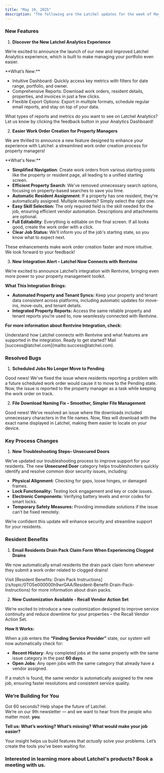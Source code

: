 ```yaml
---
title: "May 19, 2025"
description: "The following are the Latchel updates for the week of May 19, 2025."
---
```


### **New Features**

1. **Discover the New Latchel Analytics Experience**

We’re excited to announce the launch of our new and improved Latchel Analytics experience, which is built to make managing your portfolio even easier.

<Check>
  **What’s New:**

  - Intuitive Dashboard: Quickly access key metrics with filters for date range, portfolio, and owner.
  - Comprehensive Reports: Download work orders, resident details, properties, and invoices in just a few clicks.
  - Flexible Export Options: Export in multiple formats, schedule regular email reports, and stay on top of your data.
</Check>

What types of reports and metrics do you want to see on Latchel Analytics? Let us know by clicking the feedback button in your Analytics Dashboard\!

<CardGroup cols={2}>
  <Card title="Check out your Analytics Dashboard here!" icon="chart-column" iconType="duotone" color="#ff9b8a" horizontal href="https://app.latchel.com/admin/analytics">
    
  </Card>
</CardGroup>

2. **Easier Work Order Creation for Property Managers**

We are thrilled to announce a new feature designed to enhance your experience with Latchel: a streamlined work order creation process for property managers\!

<Check>
  **What's New:**

  - **Simplified Navigation**: Create work orders from various starting points like the property or resident page, all leading to a unified starting screen.
  - **Efficient Property Search**: We've removed unnecessary search options, focusing on property-based searches to save you time.
  - **Automatic Resident Assignment**: If a property has one resident, they're automatically assigned. Multiple residents? Simply select the right one.
  - **Easy Skill Selection:** The only required field is the skill needed for the job, ensuring efficient vendor automation. Descriptions and attachments are optional.
  - **Full Editability**: Everything is editable on the final screen. If all looks good, create the work order with a click.
  - **Clear Job Status:** We’ll inform you of the job's starting state, so you know what to expect next.
</Check>

These enhancements make work order creation faster and more intuitive. We look forward to your feedback\!

3. **New Integration Alert – Latchel Now Connects with Rentvine**

We’re excited to announce Latchel’s integration with Rentvine, bringing even more power to your property management toolkit.

**What This Integration Brings:**

- **Automated Property and Tenant Syncs:** Keep your property and tenant data consistent across platforms, including automatic updates for move-ins, move-outs, and tenant details.
- **Integrated Property Reports:** Access the same reliable property and tenant reports you’re used to, now seamlessly connected with Rentvine.

**For more information about Rentvine Integration, check:**

<Card title="Rentvine Integration Reference Guide" icon="leaf" iconType="duotone" color="#ff9b8a" href="/s/topic/0TO5e000000h9wqGAA/Rentvine-Integration-Reference-Guide">
  Understand how Latchel connects with Rentvine and what features are supported in the integration.
</Card>

<Tip>
  Ready to get started? Mail [success@latchel.com](mailto:success@latchel.com).
</Tip>

### **Resolved Bugs**

1. **Scheduled Jobs No Longer Move to Pending**

Good news\! We've fixed the issue where residents reporting a problem with a future scheduled work order would cause it to move to the Pending state. Now, the issue is reported to the property manager as a task while keeping the work order on track.

2. **File Download Naming Fix – Smoother, Simpler File Management**

Good news\! We’ve resolved an issue where file downloads included unnecessary characters in the file names. Now, files will download with the exact name displayed in Latchel, making them easier to locate on your device.

### **Key Process Changes**

1. **New Troubleshooting Steps– Unsecured Doors**

We’ve updated our troubleshooting process to improve support for your residents. The new **Unsecured Door** category helps troubleshooters quickly identify and resolve common door security issues, including:

- **Physical Alignment**: Checking for gaps, loose hinges, or damaged frames.
- **Lock Functionality:** Testing lock engagement and key or code issues.
- **Electronic Components:** Verifying battery levels and error codes for smart locks.
- **Temporary Safety Measures:** Providing immediate solutions if the issue can’t be fixed remotely.

We’re confident this update will enhance security and streamline support for your residents.

### **Resident Benefits**

1. **Email Residents Drain Pack Claim Form When Experiencing Clogged Drains**

We now automatically email residents the drain pack claim form whenever they submit a work order related to clogged drains\!

<Tip>
  Visit [Resident Benefits: Drain Pack Instructions](/s/topic/0TO5e000000h9wrGAA/Resident-Benefit-Drain-Pack-Instructions) for more information about drain packs.
</Tip>

2. **New Customization Available - Recall Vendor Action Set**

We’re excited to introduce a new customization designed to improve service continuity and reduce downtime for your properties – the Recall Vendor Action Set.

**How It Works:**

When a job enters the **“Finding Service Provider”** state, our system will now automatically check for:

- **Recent History**: Any completed jobs at the same property with the same issue category in the past **60 days**.
- **Open Jobs**: Any open jobs with the same category that already have a vendor assigned.

If a match is found, the same vendor is automatically assigned to the new job, ensuring faster resolutions and consistent service quality.

### **We’re Building for You**

Got 60 seconds? Help shape the future of Latchel.\
We’re on our 9th newsletter — and we want to hear from the people who matter most: **you**.

**Tell us: What’s working? What’s missing? What would make your job easier?**

<CardGroup cols={2}>
  <Card title="Share your feedback here — it’s quick and impactful." icon="message-pen" iconType="duotone" color="#ff9b8a" horizontal href="https://forms.gle/fndzwWLczhkWjBQc8">
    
  </Card>
</CardGroup>

Your insight helps us build features that _actually_ solve your problems. Let’s create the tools you’ve been waiting for.

### **Interested in learning more about Latchel's products? Book a meeting with us.**

<CardGroup cols={2}>
  <Card title="Get a Demo" icon="comments-question-check" iconType="duotone" color="#ff9b8a" horizontal href="https://latchel.com/demo-request-releases/">
    
  </Card>
</CardGroup>